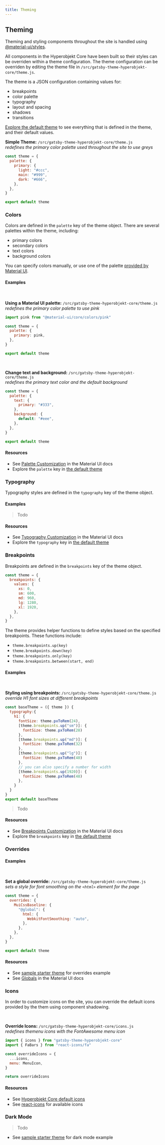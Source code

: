```yaml
---
title: Theming
---
```


## Theming

Theming and styling components throughout the site is handled using [@material-ui/styles](https://material-ui.com/styles/basics/).

All components in the Hyperobjekt Core have been built so their styles can be overriden within a theme configuration. The theme configuration can be overriden by editing the theme file in `/src/gatsby-theme-hyperobjekt-core/theme.js`.

The theme is a JSON configuration containing values for:

- breakpoints
- color palette
- typography
- layout and spacing
- shadows
- transitions

[Explore the default theme](https://material-ui.com/customization/default-theme/) to see everything that is defined in the theme, and their default values.

**Simple Theme:** `/src/gatsby-theme-hyperobjekt-core/theme.js`  
_redefines the primary color palette used throughout the site to use greys_

```js
const theme = {
  palette: {
    primary: {
      light: "#ccc",
      main: "#999",
      dark: "#666",
    },
  },
}

export default theme
```

### Colors

Colors are defined in the `palette` key of the theme object. There are several palettes within the theme, including:

- primary colors
- secondary colors
- text colors
- background colors

You can specify colors manually, or use one of the palette [provided by Material UI](https://material-ui.com/customization/color/#color-palette).

#### Examples

<br />

**Using a Material UI palette:** `/src/gatsby-theme-hyperobjekt-core/theme.js`  
_redefines the primary color palette to use pink_

```js
import pink from "@material-ui/core/colors/pink"

const theme = {
  palette: {
    primary: pink,
  },
}

export default theme
```

<br />

**Change text and background:** `/src/gatsby-theme-hyperobjekt-core/theme.js`  
_redefines the primary text color and the default background_

```js
const theme = {
  palette: {
    text: {
      primary: "#333",
    },
    background: {
      default: "#eee",
    },
  },
}

export default theme
```

#### Resources

- See [Palette Customization](https://material-ui.com/customization/palette/) in the Material UI docs
- Explore the `palette` key in [the default theme](https://material-ui.com/customization/default-theme/)

### Typography

Typography styles are defined in the `typography` key of the theme object.

#### Examples

> Todo

#### Resources

- See [Typography Customization](https://material-ui.com/customization/typography/) in the Material UI docs
- Explore the `typography` key in [the default theme](https://material-ui.com/customization/default-theme/)

### Breakpoints

Breakpoints are defined in the `breakpoints` key of the theme object.

```jsx
const theme = {
  breakpoints: {
    values: {
      xs: 0,
      sm: 600,
      md: 960,
      lg: 1280,
      xl: 1920,
    },
  },
}
```

The theme provides helper functions to define styles based on the specified breakpoints. These functions include:

- `theme.breakpoints.up(key)`
- `theme.breakpoints.down(key)`
- `theme.breakpoints.only(key)`
- `theme.breakpoints.between(start, end)`

#### Examples

<br />

**Styling using breakpoints:** `/src/gatsby-theme-hyperobjekt-core/theme.js`  
_override H1 font sizes at different breakpoints_

```jsx
const baseTheme = ({ theme }) {
  typography:{
    h1: {
      fontSize: theme.pxToRem(24),
      [theme.breakpoints.up("sm")]: {
        fontSize: theme.pxToRem(28)
      },
      [theme.breakpoints.up("md")]: {
        fontSize: theme.pxToRem(32)
      },
      [theme.breakpoints.up("lg")]: {
        fontSize: theme.pxToRem(40)
      },
      // you can also specify a number for width
      [theme.breakpoints.up(1920)]: {
        fontSize: theme.pxToRem(48)
      },
    }
  }
}
export default baseTheme
```

> Todo

#### Resources

- See [Breakpoints Customization](https://material-ui.com/customization/breakpoints/) in the Material UI docs
- Explore the `breakpoints` key in [the default theme](https://material-ui.com/customization/default-theme/)

### Overrides

#### Examples

<br />

**Set a global override:** `/src/gatsby-theme-hyperobjekt-core/theme.js`  
_sets a style for font smoothing on the `<html>` element for the page_

```jsx
const theme = {
  overrides: {
    MuiCssBaseline: {
      "@global": {
        html: {
          WebkitFontSmoothing: "auto",
        },
      },
    },
  },
}

export default theme
```

#### Resources

- See [sample starter theme](https://github.com/Hyperobjekt/gatsby-theme-hyperobjekt/blob/main/starters/gatsby-starter-hyperobjekt/src/gatsby-theme-hyperobjekt-core/theme.js) for overrides example
- See [Globals](https://material-ui.com/customization/globals/) in the Material UI docs

### Icons

In order to customize icons on the site, you can override the default icons provided by the them using component shadowing.

<br />

**Override Icons:** `/src/gatsby-theme-hyperobjekt-core/icons.js` <br />
_redefines themenu icons with the FontAwesome menu icon_

```js
import { icons } from "gatsby-theme-hyperobjekt-core"
import { FaBars } from "react-icons/fa"

const overrideIcons = {
  ...icons,
  menu: MenuIcon,
}

return overrideIcons
```

#### Resources

- See [Hyperobjekt Core default icons](https://github.com/Hyperobjekt/gatsby-theme-hyperobjekt/blob/main/themes/gatsby-theme-hyperobjekt-core/src/icons.js)
- See [react-icons](https://react-icons.github.io/) for available icons

### Dark Mode

> Todo

- See [sample starter theme](https://github.com/Hyperobjekt/gatsby-theme-hyperobjekt/blob/main/starters/gatsby-starter-hyperobjekt/src/gatsby-theme-hyperobjekt-core/theme.js) for dark mode example
